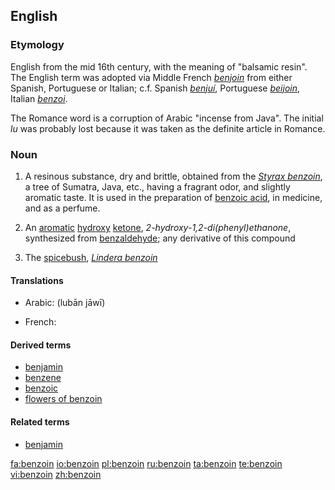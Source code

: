 ==English==

===Etymology===
English from the mid 16th century, with the meaning of "balsamic resin".
The English term was adopted via Middle French  ''[[benjoin]]'' from either Spanish, Portuguese or Italian; c.f.  Spanish ''[[benjuí]]'', Portuguese ''[[beijoin]]'', Italian ''[[benzoi]]''.

The Romance word is a corruption of  Arabic {{term|لبان جاوي|sc=Arab|tr=lubān jāwī|lang=ar||}} "incense from Java".  The initial ''lu'' was probably lost because it was taken as the definite article in Romance.

===Noun===
{{wikipedia}}
{{en-noun|s|-}}

# A resinous substance, dry and brittle, obtained from the ''[[Styrax benzoin]]'', a tree of Sumatra, Java, etc., having a fragrant odor, and slightly aromatic taste. It is used in the preparation of [[benzoic acid]], in medicine, and as a perfume.
# {{organic compound}} An [[aromatic]] [[hydroxy]] [[ketone]], ''2-hydroxy-1,2-di(phenyl)ethanone'', synthesized from [[benzaldehyde]]; any derivative of this compound
# {{botany}} The [[spicebush]], ''[[Lindera benzoin]]''

====Translations====
{{trans-top|resinous substance from tree}}
* Arabic: {{Arab|[[لبان جاوي]]}} (lubān jāwī) {{m}}
{{trans-mid}}
* French: {{t+|fr|benjoin|m}}
{{trans-bottom}}

{{trans-top|white crystalline substance}}
{{trans-mid}}
{{trans-bottom}}

{{trans-top|spicebush}}
{{trans-mid}}
{{trans-bottom}}

====Derived terms====
* [[benjamin]]
* [[benzene]]
* [[benzoic]]
* [[flowers of benzoin]]

====Related terms====
* [[benjamin]]

[[fa:benzoin]]
[[io:benzoin]]
[[pl:benzoin]]
[[ru:benzoin]]
[[ta:benzoin]]
[[te:benzoin]]
[[vi:benzoin]]
[[zh:benzoin]]